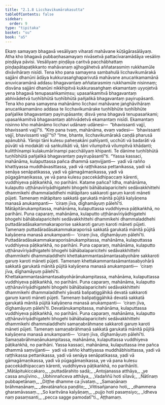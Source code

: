 ```yaml
---
title: "2.1.8 Licchavikumārakasutta"
tableOfContents: false
sidebar:
  order: 9
type: "tipitaka"
basket: "su"
book: "a5"
---
```



<DynamicBreadcrumb />

<Division number="58" book="a5" bookNo="16" page="66">

<Paragraph number="376" book="a5">
Ekaṃ samayaṃ bhagavā vesāliyaṃ viharati mahāvane kūṭāgārasālāyaṃ. Atha kho bhagavā pubbaṇhasamayaṃ nivāsetvā pattacīvaramādāya vesāliṃ piṇḍāya pāvisi. Vesāliyaṃ piṇḍāya caritvā pacchābhattaṃ piṇḍapātapaṭikkanto mahāvanaṃ ajjhogāhetvā aññatarasmiṃ rukkhamūle divāvihāraṃ nisīdi.
</Paragraph>

<Paragraph number="377" book="a5">
Tena kho pana samayena sambahulā licchavikumārakā sajjāni dhanūni ādāya kukkurasaṅghaparivutā mahāvane anucaṅkamamānā anuvicaramānā addasu bhagavantaṃ aññatarasmiṃ rukkhamūle nisinnaṃ; disvāna sajjāni dhanūni nikkhipitvā kukkurasaṅghaṃ ekamantaṃ uyyojetvā yena bhagavā tenupasaṅkamiṃsu; upasaṅkamitvā bhagavantaṃ abhivādetvā tuṇhībhūtā tuṇhībhūtā pañjalikā bhagavantaṃ payirupāsanti.
</Paragraph>

<Paragraph number="378" book="a5">
Tena kho pana samayena mahānāmo licchavi mahāvane jaṅghāvihāraṃ anucaṅkamamāno addasa te licchavikumārake tuṇhībhūte tuṇhībhūte pañjalike bhagavantaṃ payirupāsante; disvā yena bhagavā tenupasaṅkami; upasaṅkamitvā bhagavantaṃ abhivādetvā ekamantaṃ nisīdi. Ekamantaṃ nisinno kho mahānāmo licchavi udānaṃ udānesi—  “bhavissanti vajjī, bhavissanti vajjī”ti.
</Paragraph>

<Paragraph number="379" book="a5">
“Kiṃ pana tvaṃ, mahānāma, evaṃ vadesi—  ‘bhavissanti vajjī, bhavissanti vajjī’”ti? “Ime, bhante, licchavikumārakā caṇḍā pharusā apānubhā. Yānipi tāni kulesu paheṇakāni pahīyanti, ucchūti vā badarāti vā pūvāti vā modakāti vā saṅkulikāti vā, tāni vilumpitvā vilumpitvā khādanti; kulitthīnampi kulakumārīnampi pacchāliyaṃ khipanti. Te dānime tuṇhībhūtā tuṇhībhūtā pañjalikā bhagavantaṃ payirupāsantī”ti.
</Paragraph>

<Paragraph number="380" book="a5">
“Yassa kassaci, mahānāma, kulaputtassa pañca dhammā saṃvijjanti—  yadi vā rañño khattiyassa muddhāvasittassa, yadi vā raṭṭhikassa pettanikassa, yadi vā senāya senāpatikassa, yadi vā gāmagāmaṇikassa, yadi vā pūgagāmaṇikassa, ye vā pana kulesu paccekādhipaccaṃ kārenti, vuddhiyeva pāṭikaṅkhā, no parihāni.
</Paragraph>

<Paragraph number="381" book="a5">
Katame pañca? Idha, mahānāma, kulaputto uṭṭhānavīriyādhigatehi bhogehi bāhābalaparicitehi sedāvakkhittehi dhammikehi dhammaladdhehi mātāpitaro sakkaroti garuṃ karoti māneti pūjeti. Tamenaṃ mātāpitaro sakkatā garukatā mānitā pūjitā kalyāṇena manasā anukampanti—  ‘ciraṃ jīva, dīghamāyuṃ pālehī’ti. Mātāpitānukampitassa, mahānāma, kulaputtassa vuddhiyeva pāṭikaṅkhā, no parihāni.
</Paragraph>

<Paragraph number="382" book="a5">
Puna caparaṃ, mahānāma, kulaputto uṭṭhānavīriyādhigatehi bhogehi bāhābalaparicitehi sedāvakkhittehi dhammikehi dhammaladdhehi puttadāradāsakammakaraporise sakkaroti garuṃ karoti māneti pūjeti. Tamenaṃ puttadāradāsakammakaraporisā sakkatā garukatā mānitā pūjitā kalyāṇena manasā anukampanti—  ‘ciraṃ jīva, dīghamāyuṃ pālehī’ti. Puttadāradāsakammakaraporisānukampitassa, mahānāma, kulaputtassa vuddhiyeva pāṭikaṅkhā, no parihāni.
</Paragraph>

<Paragraph number="383" book="a5">
Puna caparaṃ, mahānāma, kulaputto uṭṭhānavīriyādhigatehi bhogehi bāhābalaparicitehi sedāvakkhittehi dhammikehi dhammaladdhehi khettakammantasāmantasabyohāre sakkaroti garuṃ karoti māneti pūjeti. Tamenaṃ khettakammantasāmantasabyohārā sakkatā garukatā mānitā pūjitā kalyāṇena manasā anukampanti—  ‘ciraṃ jīva, dīghamāyuṃ pālehī’ti. Khettakammantasāmantasabyohārānukampitassa, mahānāma, kulaputtassa vuddhiyeva pāṭikaṅkhā, no parihāni.
</Paragraph>

<Paragraph number="384" book="a5">
Puna caparaṃ, mahānāma, kulaputto uṭṭhānavīriyādhigatehi bhogehi bāhābalaparicitehi sedāvakkhittehi dhammikehi dhammaladdhehi yāvatā balipaṭiggāhikā devatā sakkaroti garuṃ karoti māneti pūjeti. Tamenaṃ balipaṭiggāhikā devatā sakkatā garukatā mānitā pūjitā kalyāṇena manasā anukampanti—  ‘ciraṃ jīva, dīghamāyuṃ pālehī’ti. Devatānukampitassa, mahānāma, kulaputtassa vuddhiyeva pāṭikaṅkhā, no parihāni.
</Paragraph>

<Paragraph number="385" book="a5">
Puna caparaṃ, mahānāma, kulaputto uṭṭhānavīriyādhigatehi bhogehi bāhābalaparicitehi sedāvakkhittehi dhammikehi dhammaladdhehi samaṇabrāhmaṇe sakkaroti garuṃ karoti māneti pūjeti. Tamenaṃ samaṇabrāhmaṇā sakkatā garukatā mānitā pūjitā kalyāṇena manasā anukampanti—  ‘ciraṃ jīva, dīghamāyuṃ pālehī’ti. Samaṇabrāhmaṇānukampitassa, mahānāma, kulaputtassa vuddhiyeva pāṭikaṅkhā, no parihāni.
</Paragraph>

<Paragraph number="386" book="a5">
Yassa kassaci, mahānāma, kulaputtassa ime pañca dhammā saṃvijjanti—  yadi vā rañño khattiyassa muddhābhisittassa, yadi vā raṭṭhikassa pettanikassa, yadi vā senāya senāpatikassa, yadi vā gāmagāmaṇikassa, yadi vā pūgagāmaṇikassa, ye vā pana kulesu paccekādhipaccaṃ kārenti, vuddhiyeva pāṭikaṅkhā, no parihānīti.
</Paragraph>

<Paragraph number="387" type="verses" book="a5">
_Mātāpitukiccakaro,_  
_puttadārahito sadā;_  
_Antojanassa atthāya,_  
_ye cassa anujīvino._  

</Paragraph>

<Paragraph number="388" type="verses" book="a5">
_Ubhinnañceva atthāya,_  
_Vadaññū hoti sīlavā;_  
_Ñātīnaṃ pubbapetānaṃ,_  
_Diṭṭhe dhamme ca jīvataṃ._  

</Paragraph>

<Paragraph number="389" type="verses" book="a5">
_Samaṇānaṃ brāhmaṇānaṃ,_  
_devatānañca paṇḍito;_  
_Vittisañjanano hoti,_  
_dhammena gharamāvasaṃ._  

</Paragraph>

<Paragraph number="390" type="verses" book="a5">
_So karitvāna kalyāṇaṃ,_  
_pujjo hoti pasaṃsiyo;_  
_Idheva naṃ pasaṃsanti,_  
_pecca sagge pamodatī”ti._  


</Paragraph>
</Division>

<Paragraph number="391" type="center" book="a5">
Aṭṭhamaṃ.
</Paragraph>